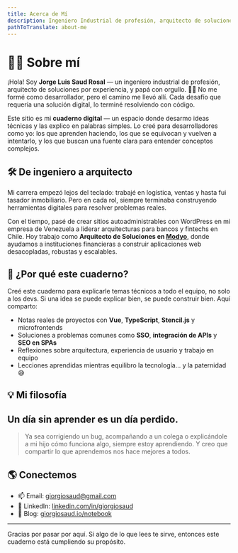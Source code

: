 ```yaml
---
title: Acerca de Mí
description: Ingeniero Industrial de profesión, arquitecto de soluciones por experiencia, y papá con orgullo.
pathToTranslate: about-me
---
```


# 👨‍💻 Sobre mí

¡Hola! Soy **Jorge Luis Saud Rosal** — un ingeniero industrial de profesión, arquitecto de soluciones por experiencia, y papá con orgullo. 👨‍👦 No me formé como desarrollador, pero el camino me llevó allí. Cada desafío que requería una solución digital, lo terminé resolviendo con código.

Este sitio es mi **cuaderno digital** — un espacio donde desarmo ideas técnicas y las explico en palabras simples. Lo creé para desarrolladores como yo: los que aprenden haciendo, los que se equivocan y vuelven a intentarlo, y los que buscan una fuente clara para entender conceptos complejos.

## 🛠 De ingeniero a arquitecto

Mi carrera empezó lejos del teclado: trabajé en logística, ventas y hasta fui tasador inmobiliario. Pero en cada rol, siempre terminaba construyendo herramientas digitales para resolver problemas reales.

Con el tiempo, pasé de crear sitios autoadministrables con WordPress en mi empresa de Venezuela a liderar arquitecturas para bancos y fintechs en Chile. Hoy trabajo como **Arquitecto de Soluciones en [Modyo](https://www.modyo.com)**, donde ayudamos a instituciones financieras a construir aplicaciones web desacopladas, robustas y escalables.

## 🧠 ¿Por qué este cuaderno?

Creé este cuaderno para explicarle temas técnicos a todo el equipo, no solo a los devs. Si una idea se puede explicar bien, se puede construir bien. Aquí comparto:

- Notas reales de proyectos con **Vue**, **TypeScript**, **Stencil.js** y microfrontends
- Soluciones a problemas comunes como **SSO**, **integración de APIs** y **SEO en SPAs**
- Reflexiones sobre arquitectura, experiencia de usuario y trabajo en equipo
- Lecciones aprendidas mientras equilibro la tecnología... y la paternidad 😅

## 💡 Mi filosofía

<section class="full-width text-center focus">
<h2>  Un día sin aprender es un día perdido.</h2>
</section>

> Ya sea corrigiendo un bug, acompañando a un colega o explicándole a mi hijo cómo funciona algo, siempre estoy aprendiendo. Y creo que compartir lo que aprendemos nos hace mejores a todos.

## 🌎 Conectemos

- 📫 Email: [giorgiosaud@gmail.com](mailto:giorgiosaud@gmail.com)  
- 💼 LinkedIn: [linkedin.com/in/giorgiosaud](https://www.linkedin.com/in/giorgiosaud/)  
- 🧠 Blog: [giorgiosaud.io/notebook](https://giorgiosaud.io/notebook/)

---

Gracias por pasar por aquí. Si algo de lo que lees te sirve, entonces este cuaderno está cumpliendo su propósito.

<Linkedin />